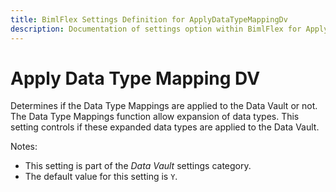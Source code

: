 ---
title: BimlFlex Settings Definition for ApplyDataTypeMappingDv
description: Documentation of settings option within BimlFlex for ApplyDataTypeMappingDv
---
<head>
  <meta name="varigenceProduct" content="BimlFlex"></meta>
  <meta name="varigenceArticleType" content="Reference"></meta>
</head>


# Apply Data Type Mapping DV

Determines if the Data Type Mappings are applied to the Data Vault or not. The Data Type Mappings function allow expansion of data types. This setting controls if these expanded data types are applied to the Data Vault.

Notes:

* This setting is part of the *Data Vault* settings category.
* The default value for this setting is `Y`.
